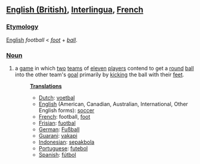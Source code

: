 ==[[English (British)]], [[Interlingua]], [[French]] ==
===[[Etymology]]===
[[English]] ''football'' < ''[[foot]]'' + ''[[ball]]''.
===[[Noun]]===
#a [[game]] in which [[two]] [[team]]s of [[eleven]] [[player]]s contend to get a [[round]] [[ball]] into the other team's [[goal]] primarily by [[kick]]ing the ball with their [[foot|feet]].
#:'''[[Translation]]s'''
#:*[[Dutch]]: [[voetbal]]
#:*[[English]] (American, Canadian, Australian, International, Other English forms): [[soccer]]
#:*[[French]]: football, [[foot]]
#:*[[Frisian]]: [[fuotbal]]
#:*[[German]]: [[Fußball]]
#:*[[Guarani]]: [[vakapi]]
#:*[[Indonesian]]: [[sepakbola]]
#:*[[Portuguese]]: [[futebol]]
#:*[[Spanish]]: [[fútbol]]
